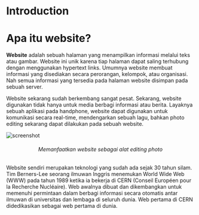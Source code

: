 # Introduction

# Apa itu website?

<b>Website</b> adalah sebuah halaman yang menampilkan informasi melalui teks atau
gambar. Website ini unik karena tiap halaman dapat saling terhubung dengan menggunakan
hypertext links. Umumnya website membuat informasi yang disediakan secara perorangan,
kelompok, atau organisasi. Nah semua informasi yang tersedia pada halaman website
disimpan pada sebuah server.
<br />

Website sekarang sudah berkembang sangat pesat. Sekarang, website digunakan tidak hanya untuk media berbagi informasi atau berita. Layaknya sebuah aplikasi pada handphone, website dapat digunakan untuk komunikasi secara real-time, mendengarkan sebuah lagu, bahkan photo editing sekarang dapat dilakukan pada sebuah website.

![screenshot](https://raw.githubusercontent.com/adyuta447/learn-html-css/main/1.%20Introduction/img/2022-03-02_16-45.png)

<h6 align="center">Memanfaatkan website sebagai alat editing photo</h6>

Website sendiri merupakan teknologi yang sudah ada sejak 30 tahun silam. Tim Berners-Lee seorang ilmuwan Inggris menemukan World Wide Web (WWW) pada tahun 1989 ketika ia bekerja di CERN (Conseil Européen pour la Recherche Nucléaire). Web awalnya dibuat dan dikembangkan untuk memenuhi permintaan dalam berbagi informasi secara otomatis antar ilmuwan di universitas dan lembaga di seluruh dunia. Web pertama di CERN didedikasikan sebagai web pertama di dunia.

